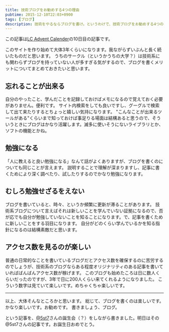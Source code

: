```yaml
---
title: 技術ブログをお勧めする4つの理由
pubtime: 2015-12-10T22:03+0900
tags: [ブログ]
description: 技術をやるならブログを書け。というわけで、技術ブログをお勧めする4つの理由です。
---
```


この記事は[LC Advent Calender](http://www.adventar.org/calendars/825)の10日目の記事です。

このサイトを作り始めて大体3年くらいになります。我ながらずいぶんと長く続いたものだと思います。
うちのサークル（というかうちの大学？）は技術系にも関わらずブログを持っていない人が多すぎる気がするので、ブログを書くメリットについてまとめておきたいと思います。

## 忘れることが出来る
自分のやったこと、学んだことを記録しておけばメモになるので覚えておく必要がありません。便利です。
サイト内検索をしても良いですし、グーグルで検索して出て来たりするとちょっと嬉しい気持になります。
"こんなことが出来るツールがある"くらいまで知っておけば事足りる場面は結構あると思うので、そういうときにブログはかなり活躍します。滅多に使いそうにないライブラリとか、ソフトの機能とかね。

## 勉強になる
「人に教えると良い勉強になる」なんて話がよくありますが、ブログを書くのについても同じことが言えます。
説明することで理解が深まりますし、記事に書くためにより深く調べたり、試したりするのでかなり勉強になります。

## むしろ勉強せざるをえない
ブログを書いていると、時々、というか頻繁に更新が滞ることがあります。
技術系ブログについて言えばそれは新しいことを学んでいない証拠になるので、否が応でも自分が勉強していないことを知ることになります。で、記事を書くために新しいことをする羽目になります。
自分がどのくらい学んでいるかを知る指針になるのは結構素敵だと思います。

## アクセス数を見るのが楽しい
普通の日常的なことを書いているブログだとアクセス数を確保するのに苦労するのでしょうが、技術系のブログならある程度オリジナリティのある記事を書いていればばんばんアクセス数が稼げます。
このブログも始めたころは日に数人くらいだったのですが、3年で日に200人くらい来てくれるようになりました。
こういう数字は見ていて楽しいです。めちゃくちゃ楽しいです。

---

以上、大体そんなところかと思います。
総じて、ブログを書くのは楽しいです。かなり楽しいです。お勧めです。
書きましょう、ブログ。

という記事を、[@5st7](https://twitter.com/5st7)さんの誕生会（？）をしながら書きました。明日はその@5st7さんの記事です。お誕生日おめでとう。
